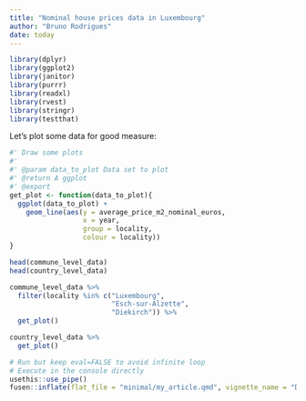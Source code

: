 ```yaml
---
title: "Nominal house prices data in Luxembourg"
author: "Bruno Rodrigues"
date: today
---
```


```r
library(dplyr)
library(ggplot2)
library(janitor)
library(purrr)
library(readxl)
library(rvest)
library(stringr)
library(testthat)
```

Let’s plot some data for good measure:

```r
#' Draw some plots
#'
#' @param data_to_plot Data set to plot
#' @return A ggplot
#' @export
get_plot <- function(data_to_plot){
  ggplot(data_to_plot) +
    geom_line(aes(y = average_price_m2_nominal_euros,
                  x = year,
                  group = locality,
                  colour = locality))
}

```

```r
head(commune_level_data)
head(country_level_data)
```

```r
commune_level_data %>%
  filter(locality %in% c("Luxembourg",
                         "Esch-sur-Alzette",
                         "Diekirch")) %>%
  get_plot()

country_level_data %>%
  get_plot()
```

```r
# Run but keep eval=FALSE to avoid infinite loop
# Execute in the console directly
usethis::use_pipe()
fusen::inflate(flat_file = "minimal/my_article.qmd", vignette_name = "Data cleaning", overwrite = T)
```
